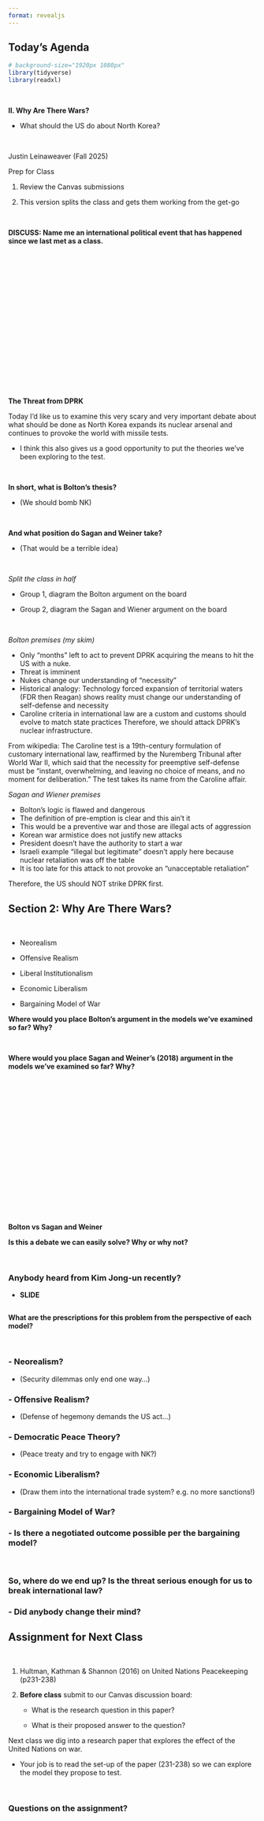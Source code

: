 ```yaml
---
format: revealjs
---
```


## Today's Agenda {background-image="Images/background-worldmap4.png" .center}

```r
# background-size="1920px 1080px"
library(tidyverse)
library(readxl)
```

<br>

::: {.r-fit-text}

**II. Why Are There Wars?**

- What should the US do about North Korea?

:::

<br>

::: r-stack
Justin Leinaweaver (Fall 2025)
:::

::: notes
Prep for Class

1. Review the Canvas submissions

2. This version splits the class and gets them working from the get-go

<br>

**DISCUSS: Name me an international political event that has happened since we last met as a class.**
:::



## {background-image="Images/05_3-Korean_Nukes_v2.png"}

<br>

<br>

<br>

<br>

<br>

<br>

<br>

<br>

<br>

::: {.r-fit-text}
**The Threat from DPRK**
:::

::: notes

Today I'd like us to examine this very scary and very important debate about what should be done as North Korea expands its nuclear arsenal and continues to provoke the world with missile tests.

- I think this also gives us a good opportunity to put the theories we've been exploring to the test.

<br>

**In short, what is Bolton's thesis?**

- (We should bomb NK)

<br>

**And what position do Sagan and Weiner take?**

- (That would be a terrible idea)

<br>

*Split the class in half*

- Group 1, diagram the Bolton argument on the board

- Group 2, diagram the Sagan and Wiener argument on the board

<br>

*Bolton premises (my skim)*

- Only "months" left to act to prevent DPRK acquiring the means to hit the US with a nuke.
- Threat is imminent
- Nukes change our understanding of "necessity"
- Historical analogy: Technology forced expansion of territorial waters (FDR then Reagan) shows reality must change our understanding of self-defense and necessity
- Caroline criteria in international law are a custom and customs should evolve to match state practices
Therefore, we should attack DPRK's nuclear infrastructure.

From wikipedia: The Caroline test is a 19th-century formulation of customary international law, reaffirmed by the Nuremberg Tribunal after World War II, which said that the necessity for preemptive self-defense must be "instant, overwhelming, and leaving no choice of means, and no moment for deliberation." The test takes its name from the Caroline affair.

*Sagan and Wiener premises*

- Bolton's logic is flawed and dangerous
- The definition of pre-emption is clear and this ain't it
- This would be a preventive war and those are illegal acts of aggression
- Korean war armistice does not justify new attacks
- President doesn't have the authority to start a war
- Israeli example "illegal but legitimate" doesn't apply here because nuclear retaliation was off the table
- It is too late for this attack to not provoke an "unacceptable retaliation"

Therefore, the US should NOT strike DPRK first.

:::



## Section 2: Why Are There Wars? {background-image="Images/background-worldmap4.png" .center}

<br>

- Neorealism

- Offensive Realism

- Liberal Institutionalism

- Economic Liberalism

- Bargaining Model of War

::: notes
**Where would you place Bolton's argument in the models we've examined so far? Why?**

<br>

**Where would you place Sagan and Weiner's (2018) argument in the models we've examined so far? Why?**
:::



## {background-image="Images/05_3-Korean_Nukes_v2.png"}

<br>

<br>

<br>

<br>

<br>

<br>

<br>

<br>

<br>

::: {.r-fit-text}
**Bolton vs Sagan and Weiner**
:::

::: notes
**Is this a debate we can easily solve? Why or why not?**

<br>

### Anybody heard from Kim Jong-un recently?

- **SLIDE**
:::



## {background-image="Images/05_3-DPRK_News.png" .center background-size='73%'}

::: notes
**What are the prescriptions for this problem from the perspective of each model?**

<br>

### - Neorealism?
- (Security dilemmas only end one way...)

### - Offensive Realism?
- (Defense of hegemony demands the US act...)

### - Democratic Peace Theory?
- (Peace treaty and try to engage with NK?)

### - Economic Liberalism?
- (Draw them into the international trade system? e.g. no more sanctions!)

### - Bargaining Model of War?
### - Is there a negotiated outcome possible per the bargaining model?

<br>

### So, where do we end up? Is the threat serious enough for us to break international law?

### - Did anybody change their mind?
:::



## Assignment for Next Class {background-image="Images/background-worldmap4.png" .center}

<br>

1. Hultman, Kathman & Shannon (2016) on United Nations Peacekeeping (p231-238)

2. **Before class** submit to our Canvas discussion board: 
    - What is the research question in this paper?
    
    - What is their proposed answer to the question?

::: notes
Next class we dig into a research paper that explores the effect of the United Nations on war.

- Your job is to read the set-up of the paper (231-238) so we can explore the model they propose to test.

<br>

### Questions on the assignment?
:::
